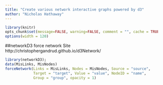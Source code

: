 ```yaml
---
title: "Create various network interactive graphs powered by d3"
author: "Nicholas Hathaway"
---
```


```r
library(knitr)
opts_chunk$set(message=FALSE, warning=FALSE, comment = "", cache = TRUE)
options(width = 120)

```


##networkD3 force network 
Site http://christophergandrud.github.io/d3Network/  
```r
library(networkD3);
data(MisLinks, MisNodes)
forceNetwork(Links = MisLinks, Nodes = MisNodes, Source = "source",
             Target = "target", Value = "value", NodeID = "name",
             Group = "group", opacity = 1)
```





